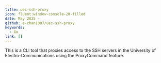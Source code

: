 ```yaml
---
title: uec-ssh-proxy
icon: fluent:window-console-20-filled
date: May 2025 -
github: e-chan1007/uec-ssh-proxy
keywords:
  - Go
link: []
---
```


This is a CLI tool that proxies access to the SSH servers in the University of Electro-Communications using the ProxyCommand feature.
